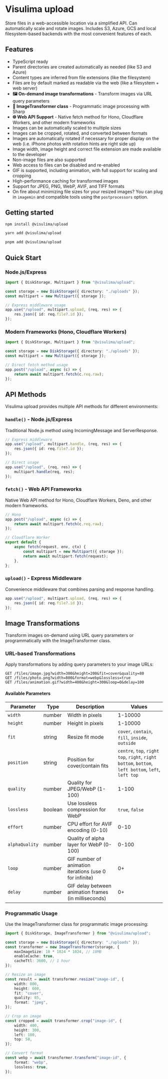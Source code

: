 # Visulima upload

Store files in a web-accessible location via a simplified API. Can automatically scale and rotate images. Includes S3, Azure, GCS and local filesystem-based backends with the most convenient features of each.

## Features

- TypeScript ready
- Parent directories are created automatically as needed (like S3 and Azure)
- Content types are inferred from file extensions (like the filesystem)
- Files are by default marked as readable via the web (like a filesystem + web server)
- **🖼️ On-demand image transformations** - Transform images via URL query parameters
- **🔄 ImageTransformer class** - Programmatic image processing with Sharp
- **🌐 Web API Support** - Native fetch method for Hono, Cloudflare Workers, and other modern frameworks
- Images can be automatically scaled to multiple sizes
- Images can be cropped, rotated, and converted between formats
- Images are automatically rotated if necessary for proper display on the web (i.e. iPhone photos with rotation hints are right side up)
- Image width, image height and correct file extension are made available to the developer
- Non-image files are also supported
- Web access to files can be disabled and re-enabled
- GIF is supported, including animation, with full support for scaling and cropping
- High-performance caching for transformed images
- Support for JPEG, PNG, WebP, AVIF, and TIFF formats
- On fire about minimizing file sizes for your resized images? You can plug in `imagemin` and compatible tools using the `postprocessors` option.

## Getting started

```sh
npm install @visulima/upload
```

```sh
yarn add @visulima/upload
```

```sh
pnpm add @visulima/upload
```

## Quick Start

### Node.js/Express

```ts
import { DiskStorage, Multipart } from "@visulima/upload";

const storage = new DiskStorage({ directory: "./uploads" });
const multipart = new Multipart({ storage });

// Express middleware usage
app.use("/upload", multipart.upload, (req, res) => {
    res.json({ id: req.file?.id });
});
```

### Modern Frameworks (Hono, Cloudflare Workers)

```ts
import { DiskStorage, Multipart } from "@visulima/upload";

const storage = new DiskStorage({ directory: "./uploads" });
const multipart = new Multipart({ storage });

// Direct fetch method usage
app.post("/upload", async (c) => {
    return await multipart.fetch(c.req.raw);
});
```

## API Methods

Visulima upload provides multiple API methods for different environments:

### `handle()` - Node.js/Express

Traditional Node.js method using IncomingMessage and ServerResponse.

```ts
// Express middleware
app.use("/upload", multipart.handle, (req, res) => {
    res.json({ id: req.file?.id });
});

// Direct usage
app.use("/upload", (req, res) => {
    multipart.handle(req, res);
});
```

### `fetch()` - Web API Frameworks

Native Web API method for Hono, Cloudflare Workers, Deno, and other modern frameworks.

```ts
// Hono
app.post("/upload", async (c) => {
    return await multipart.fetch(c.req.raw);
});

// Cloudflare Worker
export default {
    async fetch(request, env, ctx) {
        const multipart = new Multipart({ storage });
        return await multipart.fetch(request);
    },
};
```

### `upload()` - Express Middleware

Convenience middleware that combines parsing and response handling.

```ts
app.use("/upload", multipart.upload, (req, res) => {
    res.json({ id: req.file?.id });
});
```

## Image Transformations

Transform images on-demand using URL query parameters or programmatically with the ImageTransformer class.

### URL-based Transformations

Apply transformations by adding query parameters to your image URLs:

```http
GET /files/image.jpg?width=300&height=200&fit=cover&quality=80
GET /files/photo.png?width=800&format=webp&lossless=true
GET /files/animation.gif?width=400&height=300&loop=0&delay=100
```

#### Available Parameters

| Parameter      | Type    | Description                                             | Values                                                                                             |
| -------------- | ------- | ------------------------------------------------------- | -------------------------------------------------------------------------------------------------- |
| `width`        | number  | Width in pixels                                         | 1-10000                                                                                            |
| `height`       | number  | Height in pixels                                        | 1-10000                                                                                            |
| `fit`          | string  | Resize fit mode                                         | `cover`, `contain`, `fill`, `inside`, `outside`                                                    |
| `position`     | string  | Position for cover/contain fits                         | `centre`, `top`, `right top`, `right`, `right bottom`, `bottom`, `left bottom`, `left`, `left top` |
| `quality`      | number  | Quality for JPEG/WebP (1-100)                           | 1-100                                                                                              |
| `lossless`     | boolean | Use lossless compression for WebP                       | `true`, `false`                                                                                    |
| `effort`       | number  | CPU effort for AVIF encoding (0-10)                     | 0-10                                                                                               |
| `alphaQuality` | number  | Quality of alpha layer for WebP (0-100)                 | 0-100                                                                                              |
| `loop`         | number  | GIF number of animation iterations (use 0 for infinite) | 0+                                                                                                 |
| `delay`        | number  | GIF delay between animation frames (in milliseconds)    | 0+                                                                                                 |

### Programmatic Usage

Use the ImageTransformer class for programmatic image processing:

```ts
import { DiskStorage, ImageTransformer } from "@visulima/upload";

const storage = new DiskStorage({ directory: "./uploads" });
const transformer = new ImageTransformer(storage, {
    maxImageSize: 10 * 1024 * 1024, // 10MB
    enableCache: true,
    cacheTtl: 3600, // 1 hour
});

// Resize an image
const result = await transformer.resize("image-id", {
    width: 800,
    height: 600,
    fit: "cover",
    quality: 85,
    format: "jpeg",
});

// Crop an image
const cropped = await transformer.crop("image-id", {
    width: 400,
    height: 300,
    left: 100,
    top: 50,
});

// Convert format
const webp = await transformer.transform("image-id", {
    format: "webp",
    lossless: true,
});
```

